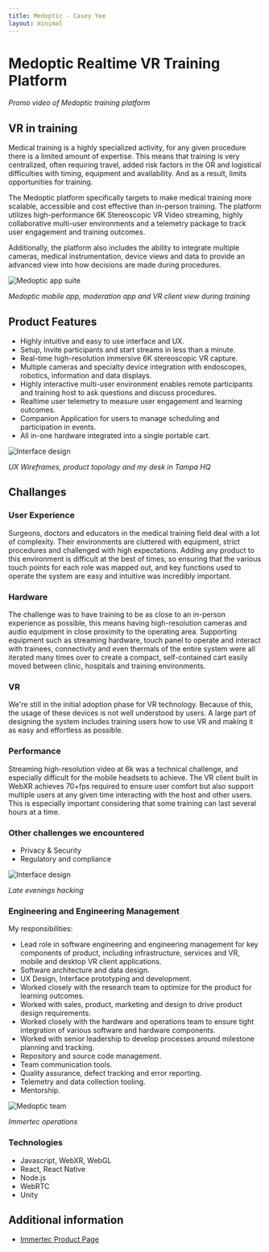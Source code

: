```yaml
---
title: Medoptic - Casey Yee
layout: minimal
---
```



# Medoptic Realtime VR Training Platform

<YouTubeEmbed videoId="km2YqfIjBMo" />

_Promo video of Medoptic training platform_

## VR in training

Medical training is a highly specialized activity, for any given procedure there is a limited amount of expertise. This means that training is very centralized, often requiring travel, added risk factors in the OR and logistical difficulties with timing, equipment and availability. And as a result, limits opportunities for training.

The Medoptic platform specifically targets to make medical training more scalable, accessible and cost effective than in-person training. The platform utilizes high-performance 6K Stereoscopic VR Video streaming, highly collaborative multi-user environments and a telemetry package to track user engagement and training outcomes.

Additionally, the platform also includes the ability to integrate multiple cameras, medical instrumentation, device views and data to provide an advanced view into how decisions are made during procedures.

<img src={vrApps} alt="Medoptic app suite" />

_Medoptic mobile app, moderation app and VR client view during training_

## Product Features

- Highly intuitive and easy to use interface and UX.
- Setup, Invite participants and start streams in less than a minute.
- Real-time high-resolution immersive 6K stereoscopic VR capture.
- Multiple cameras and specialty device integration with endoscopes, robotics, information and data displays.
- Highly interactive multi-user environment enables remote participants and training host to ask questions and discuss procedures.
- Realtime user telemetry to measure user engagement and learning outcomes.
- Companion Application for users to manage scheduling and participation in events.
- All in-one hardware integrated into a single portable cart.

<img src={streamerInterface} alt="Interface design" />

_UX Wireframes, product topology and my desk in Tampa HQ_

## Challanges

### User Experience

Surgeons, doctors and educators in the medical training field deal with a lot of complexity. Their environments are cluttered with equipment, strict procedures and challenged with high expectations. Adding any product to this environment is difficult at the best of times, so ensuring that the various touch points for each role was mapped out, and key functions used to operate the system are easy and intuitive was incredibly important.

### Hardware

The challenge was to have training to be as close to an in-person experience as possible, this means having high-resolution cameras and audio equipment in close proximity to the operating area. Supporting equipment such as streaming hardware, touch panel to operate and interact with trainees, connectivity and even thermals of the entire system were all iterated many times over to create a compact, self-contained cart easily moved between clinic, hospitals and training environments.

### VR

We're still in the initial adoption phase for VR technology. Because of this, the usage of these devices is not well understood by users. A large part of designing the system includes training users how to use VR and making it as easy and effortless as possible.

### Performance

Streaming high-resolution video at 6k was a technical challenge, and especially difficult for the mobile headsets to achieve. The VR client built in WebXR achieves 70+fps required to ensure user comfort but also support multiple users at any given time interacting with the host and other users. This is especially important considering that some training can last several hours at a time.

### Other challenges we encountered

- Privacy & Security
- Regulatory and compliance

<img src={interfaceDesign} alt="Interface design" />

_Late evenings hacking_

### Engineering and Engineering Management

My responsibilities:

- Lead role in software engineering and engineering management for key components of product, including infrastructure, services and VR, mobile and desktop VR client applications.
- Software architecture and data design.
- UX Design, Interface prototyping and development.
- Worked closely with the research team to optimize for the product for learning outcomes.
- Worked with sales, product, marketing and design to drive product design requirements.
- Worked closely with the hardware and operations team to ensure tight integration of various software and hardware components.
- Worked with senior leadership to develop processes around milestone planning and tracking.
- Repository and source code management.
- Team communication tools.
- Quality assurance, defect tracking and error reporting.
- Telemetry and data collection tooling.
- Mentorship.

<img src={team} alt="Medoptic team" />

_Immertec operations_

### Technologies

- Javascript, WebXR, WebGL
- React, React Native
- Node.js
- WebRTC
- Unity

## Additional information

- [Immertec Product Page](https://immertec.com/)
